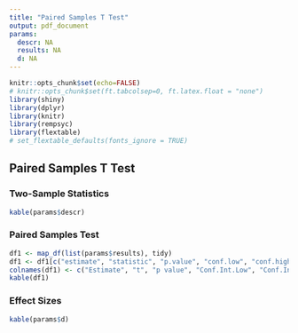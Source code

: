 ```yaml
---
title: "Paired Samples T Test"
output: pdf_document
params:
  descr: NA
  results: NA
  d: NA
---
```


```r
knitr::opts_chunk$set(echo=FALSE)
# knitr::opts_chunk$set(ft.tabcolsep=0, ft.latex.float = "none")
library(shiny)
library(dplyr)
library(knitr)
library(rempsyc)
library(flextable)
# set_flextable_defaults(fonts_ignore = TRUE)
```

## Paired Samples T Test

### Two-Sample Statistics

```r
kable(params$descr)
```

### Paired Samples Test

```r
df1 <- map_df(list(params$results), tidy)
df1 <- df1[c("estimate", "statistic", "p.value", "conf.low", "conf.high")]
colnames(df1) <- c("Estimate", "t", "p value", "Conf.Int.Low", "Conf.Int.High")
kable(df1)
```

### Effect Sizes
```r
kable(params$d)
```